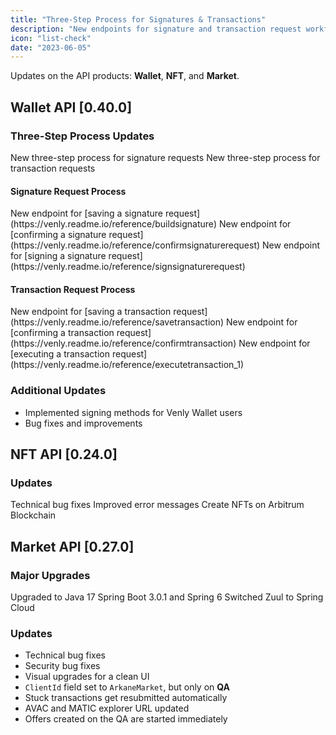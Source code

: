 ```yaml
---
title: "Three-Step Process for Signatures & Transactions"
description: "New endpoints for signature and transaction request workflows"
icon: "list-check"
date: "2023-06-05"
---
```


Updates on the API products: **Wallet**, **NFT**, and **Market**.

## Wallet API [0.40.0]

### Three-Step Process Updates

<CardGroup cols={2}>
  <Card title="Signature Workflow" icon="signature">
    New three-step process for signature requests
  </Card>
  
  <Card title="Transaction Workflow" icon="money-bill-transfer">
    New three-step process for transaction requests
  </Card>
</CardGroup>

#### Signature Request Process

<Steps>
  <Step title="Save">
    New endpoint for [saving a signature request](https://venly.readme.io/reference/buildsignature)
  </Step>
  
  <Step title="Confirm">
    New endpoint for [confirming a signature request](https://venly.readme.io/reference/confirmsignaturerequest)
  </Step>
  
  <Step title="Sign">
    New endpoint for [signing a signature request](https://venly.readme.io/reference/signsignaturerequest)
  </Step>
</Steps>

#### Transaction Request Process

<Steps>
  <Step title="Save">
    New endpoint for [saving a transaction request](https://venly.readme.io/reference/savetransaction)
  </Step>
  
  <Step title="Confirm">
    New endpoint for [confirming a transaction request](https://venly.readme.io/reference/confirmtransaction)
  </Step>
  
  <Step title="Execute">
    New endpoint for [executing a transaction request](https://venly.readme.io/reference/executetransaction_1)
  </Step>
</Steps>

### Additional Updates

- Implemented signing methods for Venly Wallet users
- Bug fixes and improvements

## NFT API [0.24.0]

### Updates

<CardGroup cols={3}>
  <Card title="Bug Fixes" icon="bug">
    Technical bug fixes
  </Card>
  
  <Card title="Error Messages" icon="triangle-exclamation">
    Improved error messages
  </Card>
  
  <Card title="Arbitrum Support" icon="link">
    Create NFTs on Arbitrum Blockchain
  </Card>
</CardGroup>

## Market API [0.27.0]

### Major Upgrades

<CardGroup cols={3}>
  <Card title="Java 17" icon="coffee">
    Upgraded to Java 17
  </Card>
  
  <Card title="Spring Boot 3" icon="leaf">
    Spring Boot 3.0.1 and Spring 6
  </Card>
  
  <Card title="Spring Cloud" icon="cloud">
    Switched Zuul to Spring Cloud
  </Card>
</CardGroup>

### Updates

- Technical bug fixes
- Security bug fixes
- Visual upgrades for a clean UI
- `ClientId` field set to `ArkaneMarket`, but only on **QA**
- Stuck transactions get resubmitted automatically
- AVAC and MATIC explorer URL updated
- Offers created on the QA are started immediately

